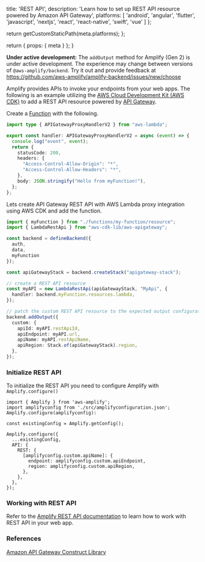 
  title: 'REST API',
  description: 'Learn how to set up REST API resource powered by Amazon API Gateway',
  platforms: [
    'android',
    'angular',
    'flutter',
    'javascript',
    'nextjs',
    'react',
    'react-native',
    'swift',
    'vue'
  ]
};

  return getCustomStaticPath(meta.platforms);
};

  return {
    props: {
      meta
    }
  };
}

<Callout warning>

**Under active development:** The `addOutput` method for Amplify (Gen 2) is under active development. The experience may change between versions of `@aws-amplify/backend`. Try it out and provide feedback at https://github.com/aws-amplify/amplify-backend/issues/new/choose

</Callout>

Amplify provides APIs to invoke your endpoints from your web apps. The following is an example utilizing the [AWS Cloud Development Kit (AWS CDK)](https://docs.aws.amazon.com/cdk/latest/guide/home.html) to add a REST API resource powered by [API Gateway](https://aws.amazon.com/api-gateway/).

Create a [Function](/[platform]/build-a-backend/functions) with the following.

```ts title="amplify/functions/my-function/handler.ts"
import type { APIGatewayProxyHandlerV2 } from "aws-lambda";

export const handler: APIGatewayProxyHandlerV2 = async (event) => {
  console.log("event", event);
  return {
    statusCode: 200,
    headers: {
      "Access-Control-Allow-Origin": "*",
      "Access-Control-Allow-Headers": "*",
    },
    body: JSON.stringify("Hello from myFunction!"),
  };
};
```

Lets create API Gateway REST API with AWS Lambda proxy integration using AWS CDK and add the function.

```ts title="amplify/backend.ts"
import { myFunction } from "./functions/my-function/resource";
import { LambdaRestApi } from "aws-cdk-lib/aws-apigateway";

const backend = defineBackend({
  auth, 
  data,
  myFunction
});

const apiGatewayStack = backend.createStack("apigateway-stack");

// create a REST API resource
const myAPI = new LambdaRestApi(apiGatewayStack, "MyApi", {
  handler: backend.myFunction.resources.lambda,
});

// patch the custom REST API resource to the expected output configuration
backend.addOutput({
  custom: {
    apiId: myAPI.restApiId,
    apiEndpoint: myAPI.url,
    apiName: myAPI.restApiName,
    apiRegion: Stack.of(apiGatewayStack).region,
  },
});
```

### Initialize REST API

To initialize the REST API you need to configure Amplify with `Amplify.configure()`

```tsx title="pages/index.tsx"
import { Amplify } from 'aws-amplify';
import amplifyconfig from './src/amplifyconfiguration.json';
Amplify.configure(amplifyconfig):

const existingConfig = Amplify.getConfig();

Amplify.configure({
  ...existingConfig,
  API: {
    REST: {
      [amplifyconfig.custom.apiName]: {
        endpoint: amplifyconfig.custom.apiEndpoint,
        region: amplifyconfig.custom.apiRegion,
      },
    },
  },
});
```

### Working with REST API

Refer to the [Amplify REST API documentation](/gen1/[platform]/build-a-backend/restapi/) to learn how to work with REST API in your web app.

### References

[Amazon API Gateway Construct Library](https://docs.aws.amazon.com/cdk/api/v2/docs/aws-cdk-lib.aws_apigateway-readme.html)
